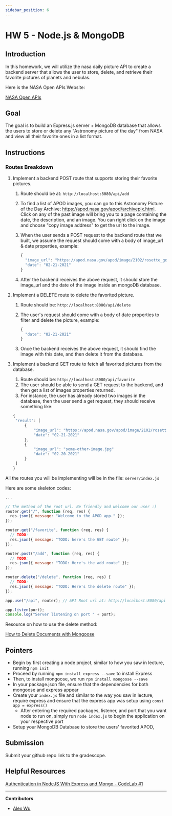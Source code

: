 ```yaml
---
sidebar_position: 6
---
```


# HW 5 - Node.js & MongoDB

## Introduction

In this homework, we will utilize the nasa daily picture API to create a backend
server that allows the user to store, delete, and retrieve their favorite
pictures of planets and nebulas.

Here is the NASA Open APIs Website:

[NASA Open APIs](https://api.nasa.gov/)

## Goal

The goal is to build an Express.js server + MongoDB database that allows the
users to store or delete any "Astronomy picture of the day" from NASA and view
all their favorite ones in a list format.

## Instructions

### Routes Breakdown

1. Implement a backend POST route that supports storing their favorite pictures.

   1. Route should be at: `http://localhost:8080/api/add`
   2. To find a list of APOD images, you can go to this Astronomy Picture of the
      Day Archive: https://apod.nasa.gov/apod/archivepix.html. Click on any of
      the past image will bring you to a page containing the date, the
      description, and an image. You can right click on the image and choose
      "copy image address" to get the url to the image.
   3. When the user sends a POST request to the backend route that we built, we
      assume the request should come with a body of image_url & date properties,
      example:

      ```jsx
      {
        "image_url": "https://apod.nasa.gov/apod/image/2102/rosette_goldman_960.jpg"
        "date": "02-21-2021"
      }
      ```

   4. After the backend receives the above request, it should store the
      image_url and the date of the image inside an mongoDB database.

2. Implement a DELETE route to delete the favorited picture.

   1. Route should be: `http://localhost:8080/api/delete`
   2. The user's request should come with a body of date properties to filter
      and delete the picture, example:

      ```jsx
      {
        "date": "02-21-2021"
      }
      ```

   3. Once the backend receives the above request, it should find the image with
      this date, and then delete it from the database.

3. Implement a backend GET route to fetch all favorited pictures from the
   database.

   1. Route should be: `http://localhost:8080/api/favorite`
   2. The user should be able to send a GET request to the backend, and then get
      a list of images properties returned.
   3. For instance, the user has already stored two images in the database, then
      the user send a get request, they should receive something like:

   ```jsx
   {
    "result": [
   		{
   			"image_url": "https://apod.nasa.gov/apod/image/2102/rosette_goldman_960.jpg"
   			"date": "02-21-2021"
   		},
   		{
   			"image_url": "some-other-image.jpg"
   			"date": "02-20-2021"
   		}
   	]
   }
   ```

All the routes you will be implementing will be in the file: `server/index.js`

Here are some skeleton codes:

```jsx
...

// The method of the root url. Be friendly and welcome our user :)
router.get("/", function (req, res) {
  res.json({ message: "Welcome to the APOD app." });
});

router.get("/favorite", function (req, res) {
  // TODO:
  res.json({ message: "TODO: here's the GET route" });
});

router.post("/add", function (req, res) {
  // TODO:
  res.json({ message: "TODO: Here's the add route" });
});

router.delete("/delete", function (req, res) {
  // TODO:
  res.json({ message: "TODO: Here's the delete route" });
});

app.use("/api", router); // API Root url at: http://localhost:8080/api

app.listen(port);
console.log("Server listening on port " + port);
```

Resource on how to use the delete method:

[How to Delete Documents with Mongoose](https://kb.objectrocket.com/mongo-db/how-to-delete-documents-with-mongoose-235)

## Pointers

- Begin by first creating a node project, similar to how you saw in lecture,
  running `npm init`
- Proceed by running `npm install express --save` to install Express
- Then, to install mongoose, we run `rpm install mongoose --save`
- In your package.json file, ensure that the dependencies for both mongoose and
  express appear
- Create your `index.js` file and similar to the way you saw in lecture, require
  express and ensure that the express app was setup using
  `const app = express()`
  - After entering the required packages, listener, and port that you want node
    to run on, simply run `node index.js` to begin the application on your
    respective port
- Setup your MongoDB Database to store the users' favorited APOD,

## Submission

Submit your github repo link to the gradescope.

## Helpful Resources

[Authentication in NodeJS With Express and Mongo - CodeLab #1](https://dev.to/dipakkr/implementing-authentication-in-nodejs-with-express-and-jwt-codelab-1-j5i)

---

**Contributors**

- [Alex Wu](https://www.linkedin.com/in/jialin-wu-658929185/)
